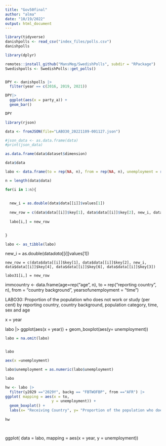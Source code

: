 ```yaml
---
title: "Gov50final"
author: "alma"
date: "10/19/2022"
output: html_document
---
```



``` r

library(tidyverse) 
danishpolls <- read_csv("index_files/polls.csv")
danishpolls

library(dplyr)

remotes::install_github("MansMeg/SwedishPolls", subdir = "RPackage")
Swedishpolls <- SwedishPolls::get_polls()



```



```r
DPY <- danishpolls |>
  filter(year == c(2016, 2019, 2021)) 

DPY|>
  ggplot(aes(x = party_a)) +
  geom_bar()

DPY
```

```r
library(rjson)
```

```r
data <- fromJSON(file="LABO30_20221109-001127.json")

#json_data <- as.data.frame(data)
#print(json_data)
```
```r
as.data.frame(data$dataset$dimension)
```
```r
data$data
```


```r
labo <- data.frame(to = rep(NA, n), from = rep(NA, n), unemployment = rep(NA, n), year = rep(NA, n), y2029 = rep(NA,n), backg = rep(NA,  n))

n = length(data$data)

for(i in 1:n){
  
 
  new_i = as.double(data$data[[i]]$values[1])
  
  new_row = c(data$data[[i]]$key[1], data$data[[i]]$key[2], new_i, data$data[[i]]$key[4], data$data[[i]]$key[6], data$data[[i]]$key[3])
  
  labo[i,] = new_row

    
}

labo <- as_tibble(labo) 


```
new_i = as.double(data$data[[i]]$values[1])
    
    new_row = c(data$data[[i]]$key[1], data$data[[i]]$key[2], new_i, data$data[[i]]$key[4], data$data[[i]]$key[6], data$data[[i]]$key[3])
    
    labo31[i,] = new_row
immcountry <- data.frame(age=rep("age", n), to = rep("reporting country", n), from = "country background", yearsofunemployment = "time")

LABO30: Proportion of the population who does not work or study (per cent) by reporting country, country background, population category, time, sex and age


x = year

labo |>
ggplot(aes(x = year)) +
geom_boxplot(aes(y= unemployment))


```r

labo = na.omit(labo)


labo
```
```r
aex(x =unemployment)
```


```r
labo$unemployment = as.numeric(labo$unemployment)

labo
```
```r
hw <- labo |>
  filter(y2029 =="2029Y", backg == "FBTWOFBP", from =="AFR") |> 
ggplot( mapping = aes(x = to,
                     y = unemployment)) +
  geom_boxplot() +
  labs(x= "Receiving Country", y= "Proportion of the population who does not work or study (per cent)", title = "Denmark v Sweden Unemployment Rate of immigrants from Africa who are Foreign born with two foreign born parents ")
  
hw

  
```

 ggplot( data = labo, mapping = aes(x = year, y = unemployment))
